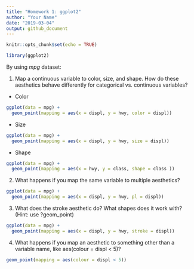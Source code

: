 ```yaml
---
title: "Homework 1: ggplot2"
author: "Your Name"
date: "2019-03-04"
output: github_document
---
```



```r
knitr::opts_chunk$set(echo = TRUE)
```

```r
library(ggplot2)
```

By using *mpg* dataset:

1. Map a continuous variable to color, size, and shape. How do these aesthetics behave differently for categorical vs. continuous variables?

- Color
```r
ggplot(data = mpg) +
  geom_point(mapping = aes(x = displ, y = hwy, color = displ))
```

- Size
```r
ggplot(data = mpg) +
  geom_point(mapping = aes(x = displ, y = hwy, size = displ))
```

- Shape
```r
ggplot(data = mpg) +
  geom_point(mapping = aes(x = hwy, y = class, shape = class ))
```


2. What happens if you map the same variable to multiple aesthetics?

```r
ggplot(data = mpg) +
  geom_point(mapping = aes(x = displ, y = hwy, pl = displ))
```


3. What does the stroke aesthetic do? What shapes does it work with? (Hint: use ?geom_point)

```r
ggplot(data = mpg) +
  geom_point(mapping = aes(x = displ, y = hwy, stroke = displ))
```

4. What happens if you map an aesthetic to something other than a variable name, like aes(colour = displ < 5)?

```r
geom_point(mapping = aes(colour = displ < 5))
```

